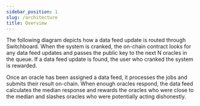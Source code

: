 ```yaml
---
sidebar_position: 1
slug: /architecture
title: Overview
---
```


The following diagram depicts how a data feed update is routed through Switchboard. When the system is cranked, the on-chain contract looks for any data feed updates and passes the public key to the next N oracles in the queue. If a data feed update is found, the user who cranked the system is rewarded.

Once an oracle has been assigned a data feed, it processes the jobs and submits their result on-chain. When enough oracles respond, the data feed calculates the median response and rewards the oracles who were close to the median and slashes oracles who were potentially acting dishonestly.


<MarkdownImage img="/img/data_feed_creation.png" lightBg="#232f3e" />
